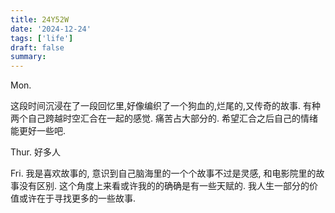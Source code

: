 ```yaml
---
title: 24Y52W
date: '2024-12-24'
tags: ['life']
draft: false
summary:
---
```


Mon.

这段时间沉浸在了一段回忆里,好像编织了一个狗血的,烂尾的,又传奇的故事.
有种两个自己跨越时空汇合在一起的感觉. 痛苦占大部分的. 希望汇合之后自己的情绪能更好一些吧.

Thur.
好多人

Fri.
我是喜欢故事的, 意识到自己脑海里的一个个故事不过是灵感, 和电影院里的故事没有区别.
这个角度上来看或许我的的确确是有一些天赋的. 我人生一部分的价值或许在于寻找更多的一些故事.
